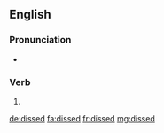 ==English==

===Pronunciation===
* {{rhymes|ɪst|lang=en}}

===Verb===
{{head|en|verb form}}

# {{en-past of|diss}}

[[de:dissed]]
[[fa:dissed]]
[[fr:dissed]]
[[mg:dissed]]